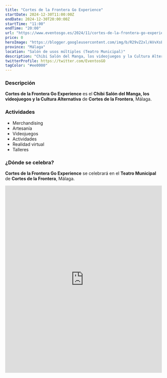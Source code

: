 ```yaml
---
title: "Cortes de la Frontera Go Experience"
startDate: 2024-12-30T11:00:00Z
endDate: 2024-12-30T20:00:00Z
startTime: "11:00"
endTime: "20:00"
url: "https://www.eventosgo.es/2024/11/cortes-de-la-frontera-go-experience.html"
price: 0
heroImage: "https://blogger.googleusercontent.com/img/b/R29vZ2xl/AVvXsEhy2WqzdG3C_c9AGqqX4MxC2UqY-f9wQ9G8qW3RwzJlQJo4LwlA0bpk__Pmtez9gHKsvMjkKMhseAIAEg1vecjIv5qe6MY6rMDISdneAwB5HiDjff4dPMdfqfZFZ0ORJ4LuBZU332pWfHSRc01bEdcYbXAHZ5l9wsTI28ElUE8TpzDDplZ4a5iTcKOq_s1q/s4961/poster%20experience.jpg"
province: "Málaga"
location: "Salón de usos múltiples (Teatro Municipal)"
description: "Chibi Salón del Manga, los videojuegos y la Cultura Alternativa"
twitterProfile: https://twitter.com/EventosGO
tagColor: "#ee0000"
---
```


### Descripción

**Cortes de la Frontera Go Experience** es el **Chibi Salón del Manga, los videojuegos y la Cultura Alternativa** de **Cortes de la Frontera**, Málaga.

### Actividades

+ Merchandising
+ Artesanía
+ Videojuegos
+ Actividades
+ Realidad virtual
+ Talleres

### ¿Dónde se celebra?

**Cortes de la Frontera Go Experience** se celebrará en el **Teatro Municipal** de **Cortes de la Frontera**, Málaga.
<iframe src="https://www.google.com/maps/embed?pb=!1m18!1m12!1m3!1d2391.227937437391!2d-5.341560389270025!3d36.617732218615096!2m3!1f0!2f0!3f0!3m2!1i1024!2i768!4f13.1!3m3!1m2!1s0xd0d23a88a502567%3A0x93ea76117849c8c2!2sAyuntamiento%20de%20Cortes%20de%20la%20Frontera!5e0!3m2!1ses!2ses!4v1732533059156!5m2!1ses!2ses" width="100%" height="600" style="border:0;" allowfullscreen="" loading="lazy" referrerpolicy="no-referrer-when-downgrade"></iframe>
